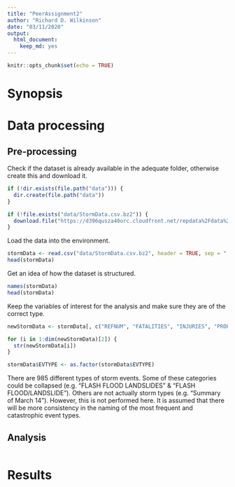 ```yaml
---
title: "PeerAssignment2"
author: "Richard D. Wilkinson"
date: "03/11/2020"
output: 
  html_document: 
    keep_md: yes
---
```


```r
knitr::opts_chunk$set(echo = TRUE)
```

# Synopsis


# Data processing
## Pre-processing
Check if the dataset is already available in the adequate folder, otherwise create this and download it.
```r
if (!dir.exists(file.path("data"))) {
  dir.create(file.path("data"))
} 

if (!file.exists("data/StormData.csv.bz2")) {
  download.file("https://d396qusza40orc.cloudfront.net/repdata%2Fdata%2FStormData.csv.bz2", "data/StormData.csv.bz2")
}
```

Load the data into the environment.
```r
stormData <- read.csv("data/StormData.csv.bz2", header = TRUE, sep = ",")
head(stormData)
```

Get an idea of how the dataset is structured.
```r
names(stormData)
head(stormData)
```
Keep the variables of interest for the analysis and make sure they are of the correct type.
```r
newStormData <- stormData[, c("REFNUM", "FATALITIES", "INJURIES", "PROPDMG", "PROPDMGEXP", "CROPDMG", "CROPDMGEXP",  "EVTYPE")]

for (i in 1:dim(newStormData)[2]) {
  str(newStormData[i])
}

stormData$EVTYPE <- as.factor(stormData$EVTYPE)
```

There are 985 different types of storm events. Some of these categories could be collapsed (e.g. "FLASH FLOOD LANDSLIDES" & "FLASH FLOOD/LANDSLIDE"). Others are not actually storm types (e.g. "Summary of March 14"). However, this is not performed here. It is assumed that there will be more consistency in the naming of the most frequent and catastrophic event types.

## Analysis

```r

```



# Results